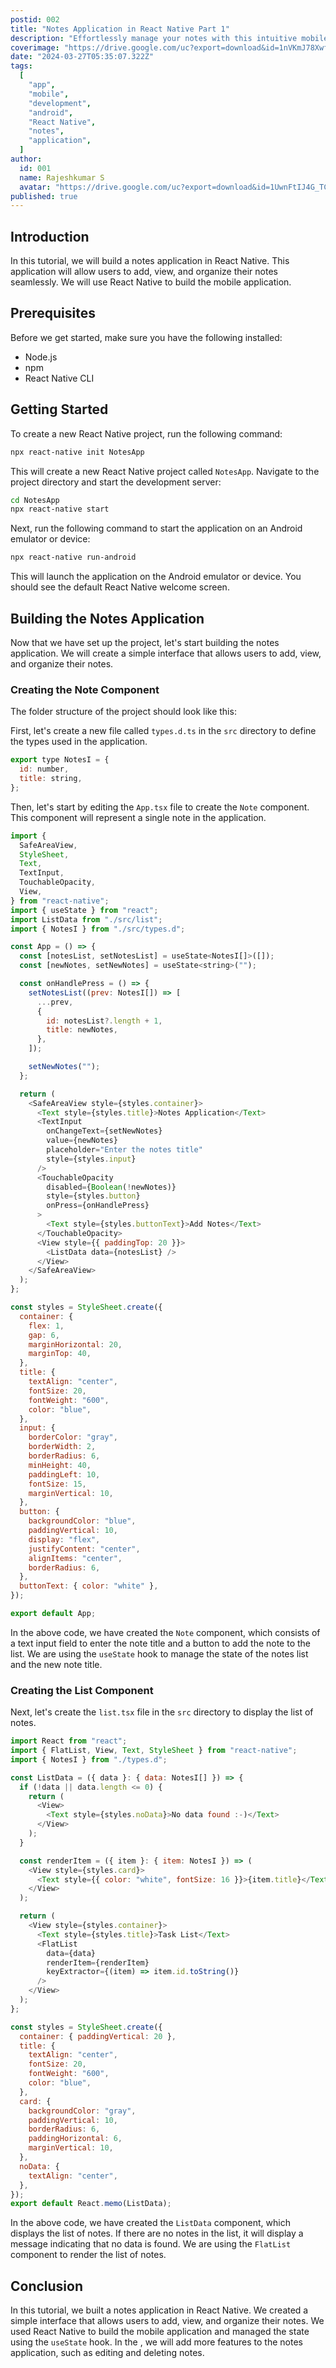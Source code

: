 ```yaml
---
postid: 002
title: "Notes Application in React Native Part 1"
description: "Effortlessly manage your notes with this intuitive mobile app. Add, view, and organize your notes seamlessly, ensuring you stay productive on-the-go. This tutorial will guide you through building a notes application in React Native."
coverimage: "https://drive.google.com/uc?export=download&id=1nVKmJ78XwfaqhUjcIFhoS7lkmzMPysIk"
date: "2024-03-27T05:35:07.322Z"
tags:
  [
    "app",
    "mobile",
    "development",
    "android",
    "React Native",
    "notes",
    "application",
  ]
author:
  id: 001
  name: Rajeshkumar S
  avatar: "https://drive.google.com/uc?export=download&id=1UwnFtIJ4G_TCzXjA_vMW6xQx2ENEc7dM"
published: true
---
```


## Introduction

In this tutorial, we will build a notes application in React Native. This application will allow users to add, view, and organize their notes seamlessly. We will use React Native to build the mobile application.

## Prerequisites

Before we get started, make sure you have the following installed:

- Node.js
- npm
- React Native CLI

## Getting Started

To create a new React Native project, run the following command:

```bash
npx react-native init NotesApp
```

This will create a new React Native project called `NotesApp`. Navigate to the project directory and start the development server:

```bash
cd NotesApp
npx react-native start
```

Next, run the following command to start the application on an Android emulator or device:

```bash
npx react-native run-android
```

This will launch the application on the Android emulator or device. You should see the default React Native welcome screen.

## Building the Notes Application

Now that we have set up the project, let's start building the notes application. We will create a simple interface that allows users to add, view, and organize their notes.

### Creating the Note Component

The folder structure of the project should look like this:

<div className=" p-4 border rounded-lg w-fit">
  <FileTree>
    <FileTreeFolder name="NotesApp" defaultOpen>
      <FileTreeFolder name="node_modules" />
      <FileTreeFolder name="src" defaultOpen>
        <FileTreeFile name="list.tsx" />
        <FileTreeFile name="types.d.ts" />
      </FileTreeFolder>
      <FileTreeFile name="App.tsx" />
      <FileTreeFile name="package.json" />
      <FileTreeFile name="tsconfig.json" />
    </FileTreeFolder>
  </FileTree>
</div>

First, let's create a new file called `types.d.ts` in the `src` directory to define the types used in the application.

```js title="types.d.ts"
export type NotesI = {
  id: number,
  title: string,
};
```

Then, let's start by editing the `App.tsx` file to create the `Note` component. This component will represent a single note in the application.

```js title="App.tsx" showLineNumbers
import {
  SafeAreaView,
  StyleSheet,
  Text,
  TextInput,
  TouchableOpacity,
  View,
} from "react-native";
import { useState } from "react";
import ListData from "./src/list";
import { NotesI } from "./src/types.d";

const App = () => {
  const [notesList, setNotesList] = useState<NotesI[]>([]);
  const [newNotes, setNewNotes] = useState<string>("");

  const onHandlePress = () => {
    setNotesList((prev: NotesI[]) => [
      ...prev,
      {
        id: notesList?.length + 1,
        title: newNotes,
      },
    ]);

    setNewNotes("");
  };

  return (
    <SafeAreaView style={styles.container}>
      <Text style={styles.title}>Notes Application</Text>
      <TextInput
        onChangeText={setNewNotes}
        value={newNotes}
        placeholder="Enter the notes title"
        style={styles.input}
      />
      <TouchableOpacity
        disabled={Boolean(!newNotes)}
        style={styles.button}
        onPress={onHandlePress}
      >
        <Text style={styles.buttonText}>Add Notes</Text>
      </TouchableOpacity>
      <View style={{ paddingTop: 20 }}>
        <ListData data={notesList} />
      </View>
    </SafeAreaView>
  );
};

const styles = StyleSheet.create({
  container: {
    flex: 1,
    gap: 6,
    marginHorizontal: 20,
    marginTop: 40,
  },
  title: {
    textAlign: "center",
    fontSize: 20,
    fontWeight: "600",
    color: "blue",
  },
  input: {
    borderColor: "gray",
    borderWidth: 2,
    borderRadius: 6,
    minHeight: 40,
    paddingLeft: 10,
    fontSize: 15,
    marginVertical: 10,
  },
  button: {
    backgroundColor: "blue",
    paddingVertical: 10,
    display: "flex",
    justifyContent: "center",
    alignItems: "center",
    borderRadius: 6,
  },
  buttonText: { color: "white" },
});

export default App;
```

In the above code, we have created the `Note` component, which consists of a text input field to enter the note title and a button to add the note to the list. We are using the `useState` hook to manage the state of the notes list and the new note title.

### Creating the List Component

Next, let's create the `list.tsx` file in the `src` directory to display the list of notes.

```js title="list.tsx" showLineNumbers
import React from "react";
import { FlatList, View, Text, StyleSheet } from "react-native";
import { NotesI } from "./types.d";

const ListData = ({ data }: { data: NotesI[] }) => {
  if (!data || data.length <= 0) {
    return (
      <View>
        <Text style={styles.noData}>No data found :-)</Text>
      </View>
    );
  }

  const renderItem = ({ item }: { item: NotesI }) => (
    <View style={styles.card}>
      <Text style={{ color: "white", fontSize: 16 }}>{item.title}</Text>
    </View>
  );

  return (
    <View style={styles.container}>
      <Text style={styles.title}>Task List</Text>
      <FlatList
        data={data}
        renderItem={renderItem}
        keyExtractor={(item) => item.id.toString()}
      />
    </View>
  );
};

const styles = StyleSheet.create({
  container: { paddingVertical: 20 },
  title: {
    textAlign: "center",
    fontSize: 20,
    fontWeight: "600",
    color: "blue",
  },
  card: {
    backgroundColor: "gray",
    paddingVertical: 10,
    borderRadius: 6,
    paddingHorizontal: 6,
    marginVertical: 10,
  },
  noData: {
    textAlign: "center",
  },
});
export default React.memo(ListData);
```

In the above code, we have created the `ListData` component, which displays the list of notes. If there are no notes in the list, it will display a message indicating that no data is found. We are using the `FlatList` component to render the list of notes.

## Conclusion

In this tutorial, we built a notes application in React Native. We created a simple interface that allows users to add, view, and organize their notes. We used React Native to build the mobile application and managed the state using the `useState` hook.
In the <Navigate path="/blog/Notes_React_Native_V2" label="next part" />, we will add more features to the notes application, such as editing and deleting notes.
